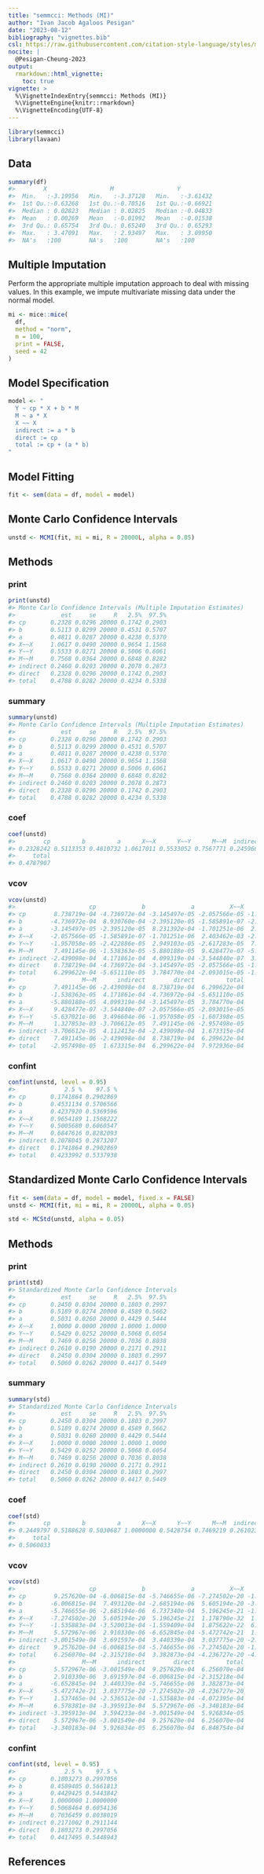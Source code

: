 ```yaml
---
title: "semmcci: Methods (MI)"
author: "Ivan Jacob Agaloos Pesigan"
date: "2023-08-12"
bibliography: "vignettes.bib"
csl: https://raw.githubusercontent.com/citation-style-language/styles/master/apa.csl
nocite: |
  @Pesigan-Cheung-2023
output:
  rmarkdown::html_vignette:
    toc: true
vignette: >
  %\VignetteIndexEntry{semmcci: Methods (MI)}
  %\VignetteEngine{knitr::rmarkdown}
  %\VignetteEncoding{UTF-8}
---
```


<!-- vignettes/methods-mc-mi.Rmd is generated from .setup/vignettes/methods-mc-mi.Rmd.orig. Please edit that file -->






```r
library(semmcci)
library(lavaan)
```

## Data




```r
summary(df)
#>        X                  M                  Y           
#>  Min.   :-3.19956   Min.   :-3.37128   Min.   :-3.61432  
#>  1st Qu.:-0.63268   1st Qu.:-0.70516   1st Qu.:-0.66921  
#>  Median : 0.02823   Median : 0.02825   Median :-0.04833  
#>  Mean   : 0.00269   Mean   :-0.01992   Mean   :-0.01538  
#>  3rd Qu.: 0.65754   3rd Qu.: 0.65240   3rd Qu.: 0.65293  
#>  Max.   : 3.47091   Max.   : 2.93497   Max.   : 3.09950  
#>  NA's   :100        NA's   :100        NA's   :100
```

## Multiple Imputation

Perform the appropriate multiple imputation approach to deal with missing values.
In this example, we impute multivariate missing data under the normal model.


```r
mi <- mice::mice(
  df,
  method = "norm",
  m = 100,
  print = FALSE,
  seed = 42
)
```

## Model Specification


```r
model <- "
  Y ~ cp * X + b * M
  M ~ a * X
  X ~~ X
  indirect := a * b
  direct := cp
  total := cp + (a * b)
"
```

## Model Fitting


```r
fit <- sem(data = df, model = model)
```

## Monte Carlo Confidence Intervals


```r
unstd <- MCMI(fit, mi = mi, R = 20000L, alpha = 0.05)
```

## Methods

### print


```r
print(unstd)
#> Monte Carlo Confidence Intervals (Multiple Imputation Estimates)
#>             est     se     R   2.5%  97.5%
#> cp       0.2328 0.0296 20000 0.1742 0.2903
#> b        0.5113 0.0299 20000 0.4531 0.5707
#> a        0.4811 0.0287 20000 0.4238 0.5370
#> X~~X     1.0617 0.0490 20000 0.9654 1.1568
#> Y~~Y     0.5533 0.0271 20000 0.5006 0.6061
#> M~~M     0.7568 0.0364 20000 0.6848 0.8282
#> indirect 0.2460 0.0203 20000 0.2078 0.2873
#> direct   0.2328 0.0296 20000 0.1742 0.2903
#> total    0.4788 0.0282 20000 0.4234 0.5338
```

### summary


```r
summary(unstd)
#> Monte Carlo Confidence Intervals (Multiple Imputation Estimates)
#>             est     se     R   2.5%  97.5%
#> cp       0.2328 0.0296 20000 0.1742 0.2903
#> b        0.5113 0.0299 20000 0.4531 0.5707
#> a        0.4811 0.0287 20000 0.4238 0.5370
#> X~~X     1.0617 0.0490 20000 0.9654 1.1568
#> Y~~Y     0.5533 0.0271 20000 0.5006 0.6061
#> M~~M     0.7568 0.0364 20000 0.6848 0.8282
#> indirect 0.2460 0.0203 20000 0.2078 0.2873
#> direct   0.2328 0.0296 20000 0.1742 0.2903
#> total    0.4788 0.0282 20000 0.4234 0.5338
```

### coef


```r
coef(unstd)
#>        cp         b         a      X~~X      Y~~Y      M~~M  indirect    direct 
#> 0.2328242 0.5113353 0.4810732 1.0617011 0.5533052 0.7567771 0.2459664 0.2328242 
#>     total 
#> 0.4787907
```

### vcov


```r
vcov(unstd)
#>                     cp             b             a          X~~X          Y~~Y
#> cp        8.738719e-04 -4.736972e-04 -3.145497e-05 -2.057566e-05 -1.957058e-05
#> b        -4.736972e-04  8.930760e-04 -2.395120e-05 -1.585891e-07 -2.422886e-05
#> a        -3.145497e-05 -2.395120e-05  8.231392e-04 -1.701251e-06  2.949103e-05
#> X~~X     -2.057566e-05 -1.585891e-07 -1.701251e-06  2.403462e-03 -2.617283e-05
#> Y~~Y     -1.957058e-05 -2.422886e-05  2.949103e-05 -2.617283e-05  7.325732e-04
#> M~~M      7.491145e-06 -1.538363e-05 -5.880188e-05  9.428477e-07 -5.637021e-06
#> indirect -2.439098e-04  4.171861e-04  4.099319e-04 -3.544840e-07  3.496604e-06
#> direct    8.738719e-04 -4.736972e-04 -3.145497e-05 -2.057566e-05 -1.957058e-05
#> total     6.299622e-04 -5.651110e-05  3.784770e-04 -2.093015e-05 -1.607398e-05
#>                   M~~M      indirect        direct         total
#> cp        7.491145e-06 -2.439098e-04  8.738719e-04  6.299622e-04
#> b        -1.538363e-05  4.171861e-04 -4.736972e-04 -5.651110e-05
#> a        -5.880188e-05  4.099319e-04 -3.145497e-05  3.784770e-04
#> X~~X      9.428477e-07 -3.544840e-07 -2.057566e-05 -2.093015e-05
#> Y~~Y     -5.637021e-06  3.496604e-06 -1.957058e-05 -1.607398e-05
#> M~~M      1.327853e-03 -3.706612e-05  7.491145e-06 -2.957498e-05
#> indirect -3.706612e-05  4.112413e-04 -2.439098e-04  1.673315e-04
#> direct    7.491145e-06 -2.439098e-04  8.738719e-04  6.299622e-04
#> total    -2.957498e-05  1.673315e-04  6.299622e-04  7.972936e-04
```

### confint


```r
confint(unstd, level = 0.95)
#>              2.5 %    97.5 %
#> cp       0.1741864 0.2902869
#> b        0.4531134 0.5706566
#> a        0.4237920 0.5369596
#> X~~X     0.9654189 1.1568222
#> Y~~Y     0.5005680 0.6060547
#> M~~M     0.6847616 0.8282093
#> indirect 0.2078045 0.2873207
#> direct   0.1741864 0.2902869
#> total    0.4233992 0.5337938
```

## Standardized Monte Carlo Confidence Intervals


```r
fit <- sem(data = df, model = model, fixed.x = FALSE)
unstd <- MCMI(fit, mi = mi, R = 20000L, alpha = 0.05)
```


```r
std <- MCStd(unstd, alpha = 0.05)
```

## Methods

### print


```r
print(std)
#> Standardized Monte Carlo Confidence Intervals
#>             est     se     R   2.5%  97.5%
#> cp       0.2450 0.0304 20000 0.1803 0.2997
#> b        0.5189 0.0274 20000 0.4589 0.5662
#> a        0.5031 0.0260 20000 0.4429 0.5444
#> X~~X     1.0000 0.0000 20000 1.0000 1.0000
#> Y~~Y     0.5429 0.0252 20000 0.5068 0.6054
#> M~~M     0.7469 0.0256 20000 0.7036 0.8038
#> indirect 0.2610 0.0190 20000 0.2171 0.2911
#> direct   0.2450 0.0304 20000 0.1803 0.2997
#> total    0.5060 0.0262 20000 0.4417 0.5449
```

### summary


```r
summary(std)
#> Standardized Monte Carlo Confidence Intervals
#>             est     se     R   2.5%  97.5%
#> cp       0.2450 0.0304 20000 0.1803 0.2997
#> b        0.5189 0.0274 20000 0.4589 0.5662
#> a        0.5031 0.0260 20000 0.4429 0.5444
#> X~~X     1.0000 0.0000 20000 1.0000 1.0000
#> Y~~Y     0.5429 0.0252 20000 0.5068 0.6054
#> M~~M     0.7469 0.0256 20000 0.7036 0.8038
#> indirect 0.2610 0.0190 20000 0.2171 0.2911
#> direct   0.2450 0.0304 20000 0.1803 0.2997
#> total    0.5060 0.0262 20000 0.4417 0.5449
```

### coef


```r
coef(std)
#>        cp         b         a      X~~X      Y~~Y      M~~M  indirect    direct 
#> 0.2449797 0.5188628 0.5030687 1.0000000 0.5428754 0.7469219 0.2610236 0.2449797 
#>     total 
#> 0.5060033
```

### vcov


```r
vcov(std)
#>                     cp             b             a          X~~X          Y~~Y
#> cp        9.257620e-04 -6.006815e-04 -5.746655e-06 -7.274502e-20 -1.535883e-04
#> b        -6.006815e-04  7.493120e-04 -2.685194e-06  5.605194e-20 -3.520013e-04
#> a        -5.746655e-06 -2.685194e-06  6.737340e-04  5.196245e-21 -1.559409e-04
#> X~~X     -7.274502e-20  5.605194e-20  5.196245e-21  1.178790e-32  1.875622e-22
#> Y~~Y     -1.535883e-04 -3.520013e-04 -1.559409e-04  1.875622e-22  6.349493e-04
#> M~~M      5.572967e-06  2.910330e-06 -6.652845e-04 -5.472742e-21  1.537465e-04
#> indirect -3.001549e-04  3.691597e-04  3.440339e-04  3.037775e-20 -2.536512e-04
#> direct    9.257620e-04 -6.006815e-04 -5.746655e-06 -7.274502e-20 -1.535883e-04
#> total     6.256070e-04 -2.315218e-04  3.382873e-04 -4.236727e-20 -4.072395e-04
#>                   M~~M      indirect        direct         total
#> cp        5.572967e-06 -3.001549e-04  9.257620e-04  6.256070e-04
#> b         2.910330e-06  3.691597e-04 -6.006815e-04 -2.315218e-04
#> a        -6.652845e-04  3.440339e-04 -5.746655e-06  3.382873e-04
#> X~~X     -5.472742e-21  3.037775e-20 -7.274502e-20 -4.236727e-20
#> Y~~Y      1.537465e-04 -2.536512e-04 -1.535883e-04 -4.072395e-04
#> M~~M      6.578381e-04 -3.395913e-04  5.572967e-06 -3.340183e-04
#> indirect -3.395913e-04  3.594233e-04 -3.001549e-04  5.926834e-05
#> direct    5.572967e-06 -3.001549e-04  9.257620e-04  6.256070e-04
#> total    -3.340183e-04  5.926834e-05  6.256070e-04  6.848754e-04
```

### confint


```r
confint(std, level = 0.95)
#>              2.5 %    97.5 %
#> cp       0.1803273 0.2997056
#> b        0.4589405 0.5661813
#> a        0.4429425 0.5443842
#> X~~X     1.0000000 1.0000000
#> Y~~Y     0.5068464 0.6054136
#> M~~M     0.7036459 0.8038019
#> indirect 0.2171002 0.2911144
#> direct   0.1803273 0.2997056
#> total    0.4417495 0.5448943
```

## References
